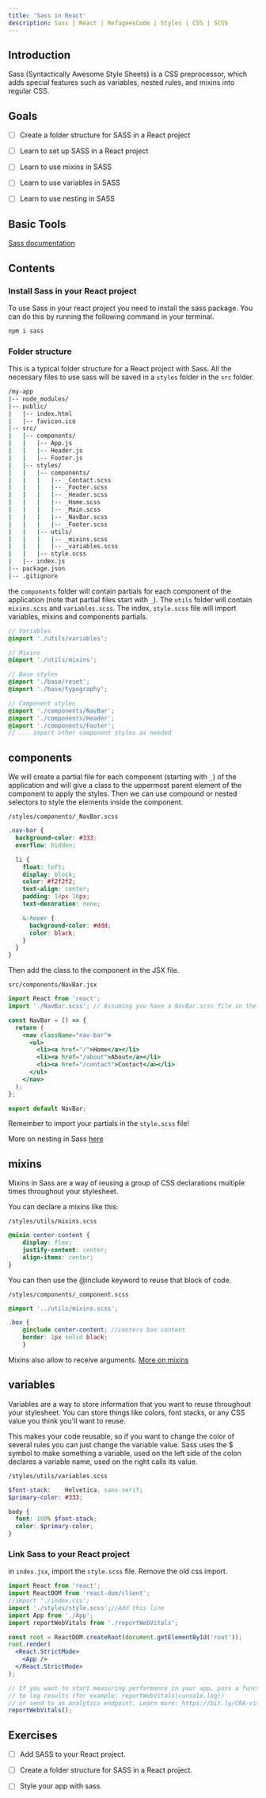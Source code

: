 ```yaml
---
title: 'Sass in React'
description: Sass | React | RefugeesCode | Styles | CSS | SCSS 
---
```


## Introduction

Sass (Syntactically Awesome Style Sheets) is a CSS preprocessor, which adds special features such as variables, nested rules, and mixins into regular CSS. 

## Goals
- [ ] Create a folder structure for SASS in a React project
- [ ] Learn to set up SASS in a React project
- [ ] Learn to use mixins in SASS
- [ ] Learn to use variables in SASS
- [ ] Learn to use nesting in SASS


## Basic Tools

[Sass documentation](https://sass-lang.com/documentation/)


## Contents

### Install Sass in your React project

To use Sass in your react project you need to install the sass package. You can do this by running the following command in your terminal.

```bash
npm i sass
```


### Folder structure

This is a typical folder structure for a React project with Sass. All the necessary files to use sass will be saved in a `styles` folder in the `src` folder. 


```bash
/my-app
|-- node_modules/
|-- public/
|   |-- index.html
|   |-- favicon.ico
|-- src/
|   |-- components/
|   |   |-- App.js
|   |   |-- Header.js
|   |   |-- Footer.js
|   |-- styles/
|   |   |-- components/
|   |   |   |-- _Contact.scss
|   |   |   |-- _Footer.scss
|   |   |   |-- _Header.scss 
|   |   |   |-- _Home.scss
|   |   |   |-- _Main.scss
|   |   |   |-- _NavBar.scss
|   |   |   |-- _Footer.scss
|   |   |-- utils/
|   |   |   |-- _mixins.scss
|   |   |   |-- _variables.scss
|   |   |-- style.scss
|   |-- index.js
|-- package.json
|-- .gitignore

```

the `components` folder will contain partials for each component of the application (note that partial files start with `_`). The `utils` folder will contain `mixins.scss` and `variables.scss`. The index, `style.scss` file will import variables, mixins and components partials.

```scss
// Variables
@import './utils/variables';

// Mixins
@import './utils/mixins';

// Base styles
@import './base/reset';
@import './base/typography';

// Component styles
@import './components/NavBar';
@import './components/Header';
@import './components/Footer';
// ... import other component styles as needed
```

## components
We will create a partial file for each component (starting with `_`) of the application and will give a class to the uppermost parent element of the component to apply the styles. Then we can use compound or nested selectors to style the elements inside the component.

`/styles/components/_NavBar.scss`
```scss
.nav-bar {
  background-color: #333;
  overflow: hidden;

  li {
    float: left;
    display: block;
    color: #f2f2f2;
    text-align: center;
    padding: 14px 16px;
    text-decoration: none;

    &:hover {
      background-color: #ddd;
      color: black;
    }
  }
}

```
Then add the class to the component in the JSX file.

`src/components/NavBar.jsx`
```jsx
import React from 'react';
import './NavBar.scss'; // Assuming you have a NavBar.scss file in the same directory

const NavBar = () => {
  return (
    <nav className="nav-bar">
      <ul>
        <li><a href="/">Home</a></li>
        <li><a href="/about">About</a></li>
        <li><a href="/contact">Contact</a></li>
      </ul>
    </nav>
  );
};

export default NavBar;
```


Remember to import your partials in the `style.scss` file!

More on nesting in Sass [here](https://refugeescode-materials.netlify.app/sass/contents#nesting)

## mixins
Mixins in Sass are a way of reusing a group of CSS declarations multiple times throughout your stylesheet.

You can declare a mixins like this:

`/styles/utils/mixins.scss`

```scss
@mixin center-content {
    display: flex;
    justify-content: center;
    align-items: center;
}
```
You can then use the @include keyword to reuse that block of code. 


`/styles/components/_component.scss`
```scss
@import '../utils/mixins.scss';

.box { 
    @include center-content; //centers box content
    border: 1px solid black;
    }
```

Mixins also allow to receive arguments. [More on mixins](https://sass-lang.com/documentation/values/mixins/)

## variables
Variables are a way to store information that you want to reuse throughout your stylesheet. You can store things like colors, font stacks, or any CSS value you think you'll want to reuse. 

This makes your code reusable, so if you want to change the color of several rules you can just change the variable value. Sass uses the $ symbol to make something a variable, used on the left side of the colon declares a variable name, used on the right calls its value.

`/styles/utils/variables.scss`
```scss
$font-stack:    Helvetica, sans-serif;
$primary-color: #333;

body {
  font: 100% $font-stack;
  color: $primary-color;
}

```


### Link Sass to your React project

in `index.jsx`, import the `style.scss` file.
Remove the old css import.

```jsx
import React from 'react';
import ReactDOM from 'react-dom/client';
//import './index.css';
import './styles/style.scss';//Add this line
import App from './App';
import reportWebVitals from './reportWebVitals';

const root = ReactDOM.createRoot(document.getElementById('root'));
root.render(
  <React.StrictMode>
    <App />
  </React.StrictMode>
);

// If you want to start measuring performance in your app, pass a function
// to log results (for example: reportWebVitals(console.log))
// or send to an analytics endpoint. Learn more: https://bit.ly/CRA-vitals
reportWebVitals();
```



## Exercises

- [ ] Add SASS to your React project.
- [ ] Create a folder structure for SASS in a React project.
- [ ] Style your app with sass.

